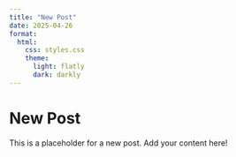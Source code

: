 ```yaml
---
title: "New Post"
date: 2025-04-26
format: 
  html:
    css: styles.css
    theme: 
      light: flatly
      dark: darkly
---
```


# New Post

This is a placeholder for a new post. Add your content here!